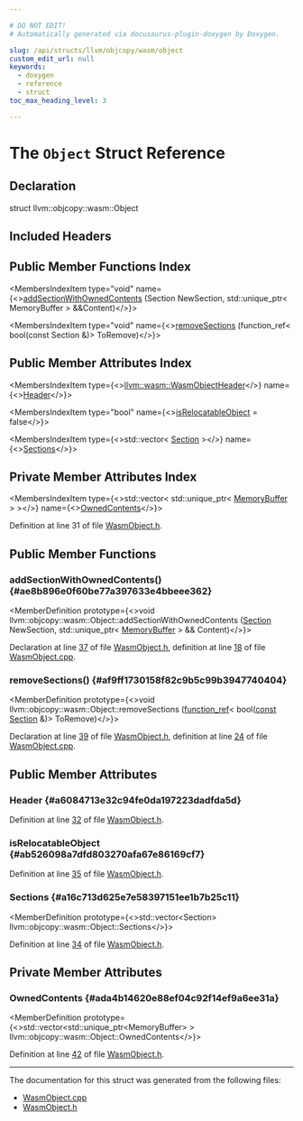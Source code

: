 ```yaml
---

# DO NOT EDIT!
# Automatically generated via docusaurus-plugin-doxygen by Doxygen.

slug: /api/structs/llvm/objcopy/wasm/object
custom_edit_url: null
keywords:
  - doxygen
  - reference
  - struct
toc_max_heading_level: 3

---
```





# The `Object` Struct Reference

<DoxygenPage pluginConfig={pluginConfig}>



## Declaration

<CodeBlock>struct llvm::objcopy::wasm::Object</CodeBlock>

## Included Headers

<IncludesList>
<IncludesListItem
  filePath="ObjCopy/wasm/WasmObject.h"
  permalink="/docs/api/files/lib/lib/objcopy/lib/objcopy/wasm/wasmobject-h"
  isLocal="true" />
</IncludesList>

## Public Member Functions Index

<MembersIndex>

<MembersIndexItem
  type="void"
  name={<><a href="#ae8b896e0f60be77a397633e4bbeee362">addSectionWithOwnedContents</a> (Section NewSection, std::unique&#95;ptr&lt; MemoryBuffer &gt; &amp;&amp;Content)</>}>
</MembersIndexItem>

<MembersIndexItem
  type="void"
  name={<><a href="#af9ff1730158f82c9b5c99b3947740404">removeSections</a> (function&#95;ref&lt; bool(const Section &amp;)&gt; ToRemove)</>}>
</MembersIndexItem>

</MembersIndex>

## Public Member Attributes Index

<MembersIndex>

<MembersIndexItem
  type={<><a href="/docs/api/structs/llvm/wasm/wasmobjectheader">llvm::wasm::WasmObjectHeader</a></>}
  name={<><a href="#a6084713e32c94fe0da197223dadfda5d">Header</a></>}>
</MembersIndexItem>

<MembersIndexItem
  type="bool"
  name={<><a href="#ab526098a7dfd803270afa67e86169cf7">isRelocatableObject</a> = false</>}>
</MembersIndexItem>

<MembersIndexItem
  type={<>std::vector&lt; <a href="/docs/api/structs/llvm/objcopy/wasm/section">Section</a> &gt;</>}
  name={<><a href="#a16c713d625e7e58397151ee1b7b25c11">Sections</a></>}>
</MembersIndexItem>

</MembersIndex>

## Private Member Attributes Index

<MembersIndex>

<MembersIndexItem
  type={<>std::vector&lt; std::unique&#95;ptr&lt; <a href="/docs/api/classes/llvm/memorybuffer">MemoryBuffer</a> &gt; &gt;</>}
  name={<><a href="#ada4b14620e88ef04c92f14ef9a6ee31a">OwnedContents</a></>}>
</MembersIndexItem>

</MembersIndex>


Definition at line 31 of file <a href="/docs/api/files/lib/lib/objcopy/lib/objcopy/wasm/wasmobject-h">WasmObject.h</a>.

<SectionDefinition>

## Public Member Functions

### addSectionWithOwnedContents() {#ae8b896e0f60be77a397633e4bbeee362}

<MemberDefinition
  prototype={<>void llvm::objcopy::wasm::Object::addSectionWithOwnedContents (<a href="/docs/api/structs/llvm/objcopy/wasm/section">Section</a> NewSection, std::unique&#95;ptr&lt; <a href="/docs/api/classes/llvm/memorybuffer">MemoryBuffer</a> &gt; &amp;&amp; Content)</>}>

Declaration at line <a href="/docs/api/files/lib/lib/objcopy/lib/objcopy/wasm/wasmobject-h/#l00037">37</a> of file <a href="/docs/api/files/lib/lib/objcopy/lib/objcopy/wasm/wasmobject-h">WasmObject.h</a>, definition at line <a href="/docs/api/files/lib/lib/objcopy/lib/objcopy/wasm/wasmobject-cpp/#l00018">18</a> of file <a href="/docs/api/files/lib/lib/objcopy/lib/objcopy/wasm/wasmobject-cpp">WasmObject.cpp</a>.
</MemberDefinition>

### removeSections() {#af9ff1730158f82c9b5c99b3947740404}

<MemberDefinition
  prototype={<>void llvm::objcopy::wasm::Object::removeSections (<a href="/docs/api/classes/llvm/function-ref">function&#95;ref</a>&lt; bool(<a href="/docs/api/files/lib/lib/target/lib/target/aarch64/aarch64promoteconstant-cpp/#a90f8350fecae261c25be85d38b451bff">const</a> <a href="/docs/api/structs/llvm/objcopy/wasm/section">Section</a> &amp;)&gt; ToRemove)</>}>

Declaration at line <a href="/docs/api/files/lib/lib/objcopy/lib/objcopy/wasm/wasmobject-h/#l00039">39</a> of file <a href="/docs/api/files/lib/lib/objcopy/lib/objcopy/wasm/wasmobject-h">WasmObject.h</a>, definition at line <a href="/docs/api/files/lib/lib/objcopy/lib/objcopy/wasm/wasmobject-cpp/#l00024">24</a> of file <a href="/docs/api/files/lib/lib/objcopy/lib/objcopy/wasm/wasmobject-cpp">WasmObject.cpp</a>.
</MemberDefinition>

</SectionDefinition>

<SectionDefinition>

## Public Member Attributes

### Header {#a6084713e32c94fe0da197223dadfda5d}

<MemberDefinition
  prototype="llvm::wasm::WasmObjectHeader llvm::objcopy::wasm::Object::Header">

Definition at line <a href="/docs/api/files/lib/lib/objcopy/lib/objcopy/wasm/wasmobject-h/#l00032">32</a> of file <a href="/docs/api/files/lib/lib/objcopy/lib/objcopy/wasm/wasmobject-h">WasmObject.h</a>.
</MemberDefinition>

### isRelocatableObject {#ab526098a7dfd803270afa67e86169cf7}

<MemberDefinition
  prototype="bool llvm::objcopy::wasm::Object::isRelocatableObject = false">

Definition at line <a href="/docs/api/files/lib/lib/objcopy/lib/objcopy/wasm/wasmobject-h/#l00035">35</a> of file <a href="/docs/api/files/lib/lib/objcopy/lib/objcopy/wasm/wasmobject-h">WasmObject.h</a>.
</MemberDefinition>

### Sections {#a16c713d625e7e58397151ee1b7b25c11}

<MemberDefinition
  prototype={<>std::vector&lt;Section&gt; llvm::objcopy::wasm::Object::Sections</>}>

Definition at line <a href="/docs/api/files/lib/lib/objcopy/lib/objcopy/wasm/wasmobject-h/#l00034">34</a> of file <a href="/docs/api/files/lib/lib/objcopy/lib/objcopy/wasm/wasmobject-h">WasmObject.h</a>.
</MemberDefinition>

</SectionDefinition>

<SectionDefinition>

## Private Member Attributes

### OwnedContents {#ada4b14620e88ef04c92f14ef9a6ee31a}

<MemberDefinition
  prototype={<>std::vector&lt;std::unique&#95;ptr&lt;MemoryBuffer&gt; &gt; llvm::objcopy::wasm::Object::OwnedContents</>}>

Definition at line <a href="/docs/api/files/lib/lib/objcopy/lib/objcopy/wasm/wasmobject-h/#l00042">42</a> of file <a href="/docs/api/files/lib/lib/objcopy/lib/objcopy/wasm/wasmobject-h">WasmObject.h</a>.
</MemberDefinition>

</SectionDefinition>

<hr/>

The documentation for this struct was generated from the following files:

<ul>
<li><a href="/docs/api/files/lib/lib/objcopy/lib/objcopy/wasm/wasmobject-cpp">WasmObject.cpp</a></li>
<li><a href="/docs/api/files/lib/lib/objcopy/lib/objcopy/wasm/wasmobject-h">WasmObject.h</a></li>
</ul>

</DoxygenPage>
